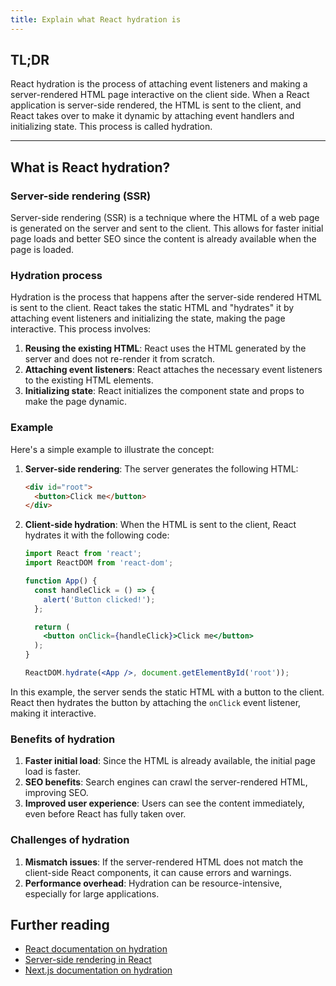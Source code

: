 ```yaml
---
title: Explain what React hydration is
---
```


## TL;DR

React hydration is the process of attaching event listeners and making a server-rendered HTML page interactive on the client side. When a React application is server-side rendered, the HTML is sent to the client, and React takes over to make it dynamic by attaching event handlers and initializing state. This process is called hydration.

---

## What is React hydration?

### Server-side rendering (SSR)

Server-side rendering (SSR) is a technique where the HTML of a web page is generated on the server and sent to the client. This allows for faster initial page loads and better SEO since the content is already available when the page is loaded.

### Hydration process

Hydration is the process that happens after the server-side rendered HTML is sent to the client. React takes the static HTML and "hydrates" it by attaching event listeners and initializing the state, making the page interactive. This process involves:

1. **Reusing the existing HTML**: React uses the HTML generated by the server and does not re-render it from scratch.
2. **Attaching event listeners**: React attaches the necessary event listeners to the existing HTML elements.
3. **Initializing state**: React initializes the component state and props to make the page dynamic.

### Example

Here's a simple example to illustrate the concept:

1. **Server-side rendering**: The server generates the following HTML:

    ```html
    <div id="root">
      <button>Click me</button>
    </div>
    ```

2. **Client-side hydration**: When the HTML is sent to the client, React hydrates it with the following code:

    ```jsx
    import React from 'react';
    import ReactDOM from 'react-dom';

    function App() {
      const handleClick = () => {
        alert('Button clicked!');
      };

      return (
        <button onClick={handleClick}>Click me</button>
      );
    }

    ReactDOM.hydrate(<App />, document.getElementById('root'));
    ```

In this example, the server sends the static HTML with a button to the client. React then hydrates the button by attaching the `onClick` event listener, making it interactive.

### Benefits of hydration

1. **Faster initial load**: Since the HTML is already available, the initial page load is faster.
2. **SEO benefits**: Search engines can crawl the server-rendered HTML, improving SEO.
3. **Improved user experience**: Users can see the content immediately, even before React has fully taken over.

### Challenges of hydration

1. **Mismatch issues**: If the server-rendered HTML does not match the client-side React components, it can cause errors and warnings.
2. **Performance overhead**: Hydration can be resource-intensive, especially for large applications.

## Further reading

- [React documentation on hydration](https://reactjs.org/docs/react-dom.html#hydrate)
- [Server-side rendering in React](https://reactjs.org/docs/react-dom-server.html)
- [Next.js documentation on hydration](https://nextjs.org/docs/basic-features/pages#hydration)

